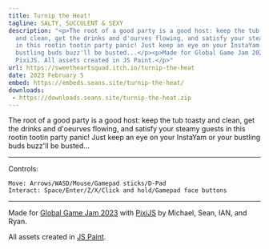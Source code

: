 ```yaml
---
title: Turnip the Heat!
tagline: SALTY, SUCCULENT & SEXY
description: "<p>The root of a good party is a good host: keep the tub toasty
  and clean, get the drinks and d'ourves flowing, and satisfy your steamy guests
  in this rootin tootin party panic! Just keep an eye on your InstaYam or your
  bustling buds buzz'll be busted...</p><p>Made for Global Game Jam 2023 with
  PixiJS. All assets created in JS Paint.</p>"
url: https://sweetheartsquad.itch.io/turnip-the-heat
date: 2023 February 5
embed: https://embeds.seans.site/turnip-the-heat/
downloads:
 - https://downloads.seans.site/turnip-the-heat.zip
---
```


The root of a good party is a good host: keep the tub toasty and clean, get the drinks and d'oeurves flowing, and satisfy your steamy guests in this rootin tootin party panic! Just keep an eye on your InstaYam or your bustling buds buzz'll be busted...

---

Controls:

    Move: Arrows/WASD/Mouse/Gamepad sticks/D-Pad
    Interact: Space/Enter/Z/X/Click and hold/Gamepad face buttons

---

Made for [Global Game Jam 2023](https://globalgamejam.org/2023/games) with [PixiJS](http://www.pixijs.com/) by Michael, Sean, IAN, and Ryan.

All assets created in [JS Paint](https://jspaint.app/).
